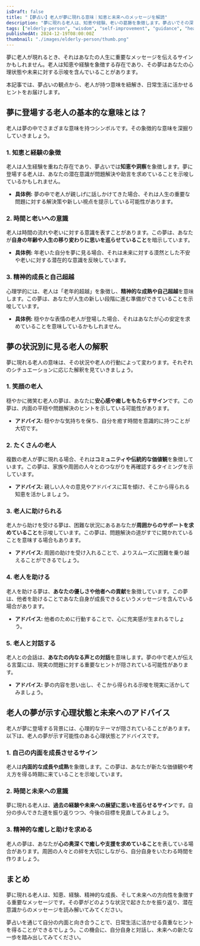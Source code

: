 ```yaml
---
isDraft: false
title: "【夢占い】老人が夢に現れる意味｜知恵と未来へのメッセージを解読"
description: "夢に現れる老人は、知恵や経験、老いの葛藤を象徴します。夢占いでその深い意味と人生へのヒントを解説します。"
tags: ["elderly-person", "wisdom", "self-improvement", "guidance", "healing", "maturity", "subconscious"]
publishedAt: 2024-12-19T08:00:00Z
thumbnail: "./images/elderly-person/thumb.png"
---
```


夢に老人が現れるとき、それはあなたの人生に重要なメッセージを伝えるサインかもしれません。老人は知恵や経験を象徴する存在であり、その夢はあなたの心理状態や未来に対する示唆を含んでいることがあります。

本記事では、夢占いの観点から、老人が持つ意味を紐解き、日常生活に活かせるヒントをお届けします。

<TableOfContents />

<AdUnit />

## 夢に登場する老人の基本的な意味とは？

老人は夢の中でさまざまな意味を持つシンボルです。その象徴的な意味を深掘りしていきましょう。

### 1. 知恵と経験の象徴

老人は人生経験を重ねた存在であり、夢占いでは**知恵や洞察**を象徴します。夢に登場する老人は、あなたの潜在意識が問題解決や助言を求めていることを示唆しているかもしれません。

- <strong>具体例:</strong> 夢の中で老人が親しげに話しかけてきた場合、それは人生の重要な問題に対する解決策や新しい視点を提示している可能性があります。

### 2. 時間と老いへの意識

老人は時間の流れや老いに対する意識を表すことがあります。この夢は、あなたが**自身の年齢や人生の移り変わりに思いを巡らせていること**を暗示しています。

- <strong>具体例:</strong> 年老いた自分を夢に見る場合、それは未来に対する漠然とした不安や老いに対する潜在的な意識を反映しています。

### 3. 精神的成長と自己超越

心理学的には、老人は「老年的超越」を象徴し、**精神的な成熟や自己超越**を意味します。この夢は、あなたが人生の新しい段階に進む準備ができていることを示唆しています。

- <strong>具体例:</strong> 穏やかな表情の老人が登場した場合、それはあなたが心の安定を求めていることを意味しているかもしれません。

<AdUnit />

## 夢の状況別に見る老人の解釈

夢に現れる老人の意味は、その状況や老人の行動によって変わります。それぞれのシチュエーションに応じた解釈を見ていきましょう。

### 1. 笑顔の老人

穏やかに微笑む老人の夢は、あなたに**安心感や癒しをもたらすサイン**です。この夢は、内面の平穏や問題解決のヒントを示している可能性があります。

- <strong>アドバイス:</strong> 穏やかな気持ちを保ち、自分を癒す時間を意識的に持つことが大切です。

### 2. たくさんの老人

複数の老人が夢に現れる場合、それは**コミュニティや伝統的な価値観**を象徴しています。この夢は、家族や周囲の人々とのつながりを再確認するタイミングを示しています。

- <strong>アドバイス:</strong> 親しい人々の意見やアドバイスに耳を傾け、そこから得られる知恵を活かしましょう。

### 3. 老人に助けられる

老人から助けを受ける夢は、困難な状況にあるあなたが**周囲からのサポートを求めていること**を示唆しています。この夢は、問題解決の道がすでに開かれていることを意味する場合もあります。

- <strong>アドバイス:</strong> 周囲の助けを受け入れることで、よりスムーズに困難を乗り越えることができるでしょう。

### 4. 老人を助ける

老人を助ける夢は、**あなたの優しさや他者への貢献**を象徴しています。この夢は、他者を助けることであなた自身が成長できるというメッセージを含んでいる場合があります。

- <strong>アドバイス:</strong> 他者のために行動することで、心に充実感が生まれるでしょう。

### 5. 老人と対話する

老人との会話は、**あなたの内なる声との対話**を意味します。夢の中で老人が伝える言葉には、現実の問題に対する重要なヒントが隠されている可能性があります。

- <strong>アドバイス:</strong> 夢の内容を思い出し、そこから得られる示唆を現実に活かしてみましょう。

<AdUnit />

## 老人の夢が示す心理状態と未来へのアドバイス

老人が夢に登場する背景には、心理的なテーマが隠されていることがあります。以下は、老人の夢が示す可能性のある心理状態とアドバイスです。

### 1. 自己の内面を成長させるサイン

老人は**内面的な成長や成熟**を象徴します。この夢は、あなたが新たな価値観や考え方を得る時期に来ていることを示唆しています。

### 2. 時間と未来への意識

夢に現れる老人は、**過去の経験や未来への展望に思いを巡らせるサイン**です。自分の歩んできた道を振り返りつつ、今後の目標を見直してみましょう。

### 3. 精神的な癒しと助けを求める

老人の夢は、あなたが**心の奥深くで癒しや支援を求めていること**を表している場合があります。周囲の人々との絆を大切にしながら、自分自身をいたわる時間を作りましょう。

<AdUnit />

## まとめ

夢に現れる老人は、知恵、経験、精神的な成長、そして未来への方向性を象徴する重要なメッセージです。その夢がどのような状況で起きたかを振り返り、潜在意識からのメッセージを読み解いてみてください。

夢占いを通じて自分の内面と向き合うことで、日常生活に活かせる貴重なヒントを得ることができるでしょう。この機会に、自分自身と対話し、未来への新たな一歩を踏み出してみてください。
